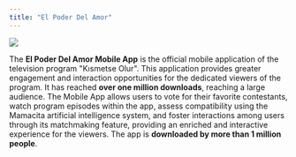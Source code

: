 ```yaml
---
title: "El Poder Del Amor"
---
```


<img src="/epda.png" className="rounded-lg " draggable="false" />

The **El Poder Del Amor Mobile App** is the official mobile application of the television program
"Kısmetse Olur". This application provides greater engagement and interaction opportunities for
the dedicated viewers of the program. It has reached **over one million downloads**, reaching a large
audience. The Mobile App allows users to vote for their favorite contestants, watch program
episodes within the app, assess compatibility using the Mamacita artificial intelligence system,
and foster interactions among users through its matchmaking feature, providing an enriched and
interactive experience for the viewers. The app is **downloaded by more than 1 million people**.
